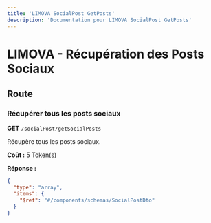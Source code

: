 ```yaml
---
title: 'LIMOVA SocialPost GetPosts'
description: 'Documentation pour LIMOVA SocialPost GetPosts'
---
```


# LIMOVA - Récupération des Posts Sociaux

## Route

### Récupérer tous les posts sociaux
**GET** `/socialPost/getSocialPosts`

Récupère tous les posts sociaux.

**Coût :** 5 Token(s)

**Réponse :**
```json
{
  "type": "array",
  "items": {
    "$ref": "#/components/schemas/SocialPostDto"
  }
}
``` 
